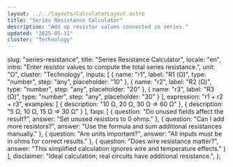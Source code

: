 ```yaml
---
layout: ../../layouts/CalculatorLayout.astro
title: "Series Resistance Calculator"
description: "Add up resistor values connected in series."
updated: "2025-05-31"
cluster: "Technology"
---
```



  slug: "series-resistance",
  title: "Series Resistance Calculator",
  locale: "en",
  intro: "Enter resistor values to compute the total series resistance.",
  unit: "Ω",
  cluster: "Technology",
  inputs: [
    { name: "r1", label: "R1 (Ω)", type: "number", step: "any", placeholder: "10" },
    { name: "r2", label: "R2 (Ω)", type: "number", step: "any", placeholder: "20" },
    { name: "r3", label: "R3 (Ω)", type: "number", step: "any", placeholder: "30" }
  ],
  expression: "r1 + r2 + r3",
  examples: [
    { description: "10 Ω, 20 Ω, 30 Ω ⇒ 60 Ω" },
    { description: "5 Ω, 10 Ω, 15 Ω ⇒ 30 Ω" }
  ],
  faqs: [
    { question: "Do unused fields affect the result?", answer: "Set unused resistors to 0 ohms." },
    { question: "Can I add more resistors?", answer: "Use the formula and sum additional resistances manually." },
    { question: "Are units important?", answer: "All inputs must be in ohms for correct results." },
    { question: "Does wire resistance matter?", answer: "This simplified calculation ignores wire and temperature effects." }
  ],
  disclaimer: "Ideal calculation; real circuits have additional resistance.",
};

<Calculator schema={schema} />

